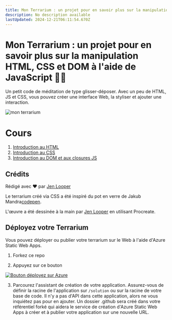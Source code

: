 ```yaml
---
title: Mon Terrarium : un projet pour en savoir plus sur la manipulation HTML, CSS et DOM à l'aide de JavaScript 🌵🌱
description: No description available
lastUpdated: 2024-12-21T06:11:54.670Z
---
```


# Mon Terrarium : un projet pour en savoir plus sur la manipulation HTML, CSS et DOM à l'aide de JavaScript 🌵🌱

Un petit code de méditation de type glisser-déposer. Avec un peu de HTML, JS et CSS, vous pouvez créer une interface Web, la styliser et ajouter une interaction.

![mon terrarium](../images/screenshot_gray.png)

# Cours

1. [Introduction au HTML](../1-intro-to-html/translations/README.fr.md)
2. [Introduction au CSS](../2-intro-to-css/translations/README.fr.md)
3. [Introduction au DOM et aux closures JS](../3-intro-to-DOM-and-closures/translations/README.fr.md)

## Crédits

Rédigé avec ♥️  par [Jen Looper](https://www.twitter.com/jenlooper)

Le terrarium créé via CSS a été inspiré du pot en verre de Jakub Mandra[codepen](https://codepen.io/Rotarepmi/pen/rjpNZY).

L'œuvre a été dessinée à la main par [Jen Looper](http://jenlooper.com) en utilisant Procreate.

## Déployez votre Terrarium

Vous pouvez déployer ou publier votre terrarium sur le Web à l'aide d'Azure Static Web Apps. 

1. Forkez ce repo

2. Appuyez sur ce bouton

[![Bouton déployez sur Azure](https://aka.ms/deploytoazurebutton)](https://portal.azure.com/?feature.customportal=false&WT.mc_id=academic-77807-sagibbon#create/Microsoft.StaticApp)

3. Parcourez l'assistant de création de votre application. Assurez-vous de définir la racine de l'application sur `/solution` ou sur la racine de votre base de code. Il n'y a pas d'API dans cette application, alors ne vous inquiétez pas pour en ajouter. Un dossier .github sera créé dans votre référentiel forké qui aidera le service de création d'Azure Static Web Apps à créer et à publier votre application sur une nouvelle URL.




